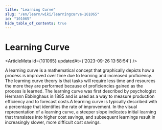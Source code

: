 ```yaml
---
title: "Learning Curve"
slug: "/en/learn/wiki/learningcurve-101065"
id: "101065"
hide_table_of_contents: true
---
```



# Learning Curve

<ArticleMeta id={101065} updatedAt={'2023-09-26 13:58:54'} />
<div className='border-solid border-b border-t-0 my-4 border-[var(--ifm-color-gray-300)]' />

A learning curve is a mathematical concept that graphically depicts how a process is improved over time due to learning and increased proficiency. The learning curve theory is that tasks will require less time and resources the more they are performed because of proficiencies gained as the process is learned. The learning curve was first described by psychologist Hermann Ebbinghaus in 1885 and is used as a way to measure production efficiency and to forecast costs.A learning curve is typically described with a percentage that identifies the rate of improvement. In the visual representation of a learning curve, a steeper slope indicates initial learning that translates into higher cost savings, and subsequent learnings result in increasingly slower, more difficult cost savings.
